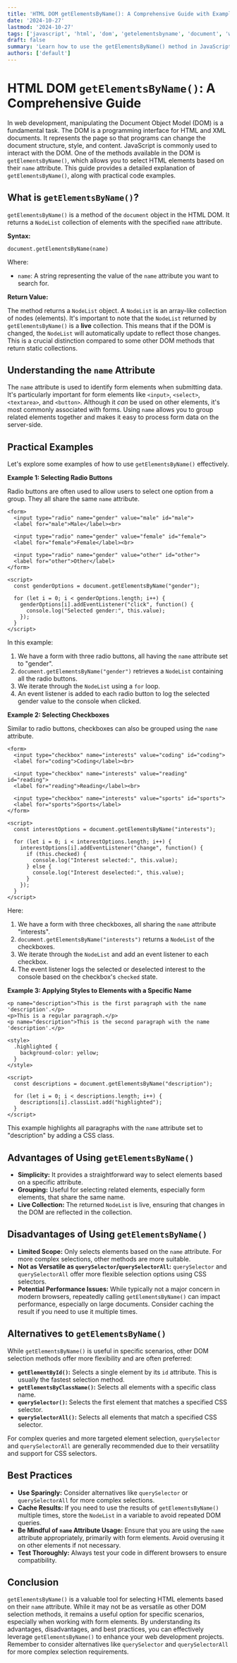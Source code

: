 ```yaml
---
title: 'HTML DOM getElementsByName(): A Comprehensive Guide with Examples'
date: '2024-10-27'
lastmod: '2024-10-27'
tags: ['javascript', 'html', 'dom', 'getelementsbyname', 'document', 'web development']
draft: false
summary: 'Learn how to use the getElementsByName() method in JavaScript to efficiently select HTML elements by their name attribute. This comprehensive guide provides detailed explanations, practical code examples, and best practices for web developers.'
authors: ['default']
---
```


# HTML DOM `getElementsByName()`: A Comprehensive Guide

In web development, manipulating the Document Object Model (DOM) is a fundamental task. The DOM is a programming interface for HTML and XML documents. It represents the page so that programs can change the document structure, style, and content. JavaScript is commonly used to interact with the DOM. One of the methods available in the DOM is `getElementsByName()`, which allows you to select HTML elements based on their `name` attribute. This guide provides a detailed explanation of `getElementsByName()`, along with practical code examples.

## What is `getElementsByName()`?

`getElementsByName()` is a method of the `document` object in the HTML DOM. It returns a `NodeList` collection of elements with the specified `name` attribute.

**Syntax:**

```plaintext
document.getElementsByName(name)
```

Where:

- `name`: A string representing the value of the `name` attribute you want to search for.

**Return Value:**

The method returns a `NodeList` object. A `NodeList` is an array-like collection of nodes (elements). It's important to note that the `NodeList` returned by `getElementsByName()` is a **live** collection. This means that if the DOM is changed, the `NodeList` will automatically update to reflect those changes. This is a crucial distinction compared to some other DOM methods that return static collections.

## Understanding the `name` Attribute

The `name` attribute is used to identify form elements when submitting data. It's particularly important for form elements like `<input>`, `<select>`, `<textarea>`, and `<button>`. Although it _can_ be used on other elements, it's most commonly associated with forms. Using `name` allows you to group related elements together and makes it easy to process form data on the server-side.

## Practical Examples

Let's explore some examples of how to use `getElementsByName()` effectively.

**Example 1: Selecting Radio Buttons**

Radio buttons are often used to allow users to select one option from a group. They all share the same `name` attribute.

```plaintext
<form>
  <input type="radio" name="gender" value="male" id="male">
  <label for="male">Male</label><br>

  <input type="radio" name="gender" value="female" id="female">
  <label for="female">Female</label><br>

  <input type="radio" name="gender" value="other" id="other">
  <label for="other">Other</label>
</form>

<script>
  const genderOptions = document.getElementsByName("gender");

  for (let i = 0; i < genderOptions.length; i++) {
    genderOptions[i].addEventListener("click", function() {
      console.log("Selected gender:", this.value);
    });
  }
</script>
```

In this example:

1.  We have a form with three radio buttons, all having the `name` attribute set to "gender".
2.  `document.getElementsByName("gender")` retrieves a `NodeList` containing all the radio buttons.
3.  We iterate through the `NodeList` using a `for` loop.
4.  An event listener is added to each radio button to log the selected gender value to the console when clicked.

**Example 2: Selecting Checkboxes**

Similar to radio buttons, checkboxes can also be grouped using the `name` attribute.

```plaintext
<form>
  <input type="checkbox" name="interests" value="coding" id="coding">
  <label for="coding">Coding</label><br>

  <input type="checkbox" name="interests" value="reading" id="reading">
  <label for="reading">Reading</label><br>

  <input type="checkbox" name="interests" value="sports" id="sports">
  <label for="sports">Sports</label>
</form>

<script>
  const interestOptions = document.getElementsByName("interests");

  for (let i = 0; i < interestOptions.length; i++) {
    interestOptions[i].addEventListener("change", function() {
      if (this.checked) {
        console.log("Interest selected:", this.value);
      } else {
        console.log("Interest deselected:", this.value);
      }
    });
  }
</script>
```

Here:

1.  We have a form with three checkboxes, all sharing the `name` attribute "interests".
2.  `document.getElementsByName("interests")` returns a `NodeList` of the checkboxes.
3.  We iterate through the `NodeList` and add an event listener to each checkbox.
4.  The event listener logs the selected or deselected interest to the console based on the checkbox's `checked` state.

**Example 3: Applying Styles to Elements with a Specific Name**

```plaintext
<p name="description">This is the first paragraph with the name 'description'.</p>
<p>This is a regular paragraph.</p>
<p name="description">This is the second paragraph with the name 'description'.</p>

<style>
  .highlighted {
    background-color: yellow;
  }
</style>

<script>
  const descriptions = document.getElementsByName("description");

  for (let i = 0; i < descriptions.length; i++) {
    descriptions[i].classList.add("highlighted");
  }
</script>
```

This example highlights all paragraphs with the `name` attribute set to "description" by adding a CSS class.

## Advantages of Using `getElementsByName()`

- **Simplicity:** It provides a straightforward way to select elements based on a specific attribute.
- **Grouping:** Useful for selecting related elements, especially form elements, that share the same name.
- **Live Collection:** The returned `NodeList` is live, ensuring that changes in the DOM are reflected in the collection.

## Disadvantages of Using `getElementsByName()`

- **Limited Scope:** Only selects elements based on the `name` attribute. For more complex selections, other methods are more suitable.
- **Not as Versatile as `querySelector`/`querySelectorAll`:** `querySelector` and `querySelectorAll` offer more flexible selection options using CSS selectors.
- **Potential Performance Issues:** While typically not a major concern in modern browsers, repeatedly calling `getElementsByName()` can impact performance, especially on large documents. Consider caching the result if you need to use it multiple times.

## Alternatives to `getElementsByName()`

While `getElementsByName()` is useful in specific scenarios, other DOM selection methods offer more flexibility and are often preferred:

- **`getElementById()`:** Selects a single element by its `id` attribute. This is usually the fastest selection method.
- **`getElementsByClassName()`:** Selects all elements with a specific class name.
- **`querySelector()`:** Selects the first element that matches a specified CSS selector.
- **`querySelectorAll()`:** Selects all elements that match a specified CSS selector.

For complex queries and more targeted element selection, `querySelector` and `querySelectorAll` are generally recommended due to their versatility and support for CSS selectors.

## Best Practices

- **Use Sparingly:** Consider alternatives like `querySelector` or `querySelectorAll` for more complex selections.
- **Cache Results:** If you need to use the results of `getElementsByName()` multiple times, store the `NodeList` in a variable to avoid repeated DOM queries.
- **Be Mindful of `name` Attribute Usage:** Ensure that you are using the `name` attribute appropriately, primarily with form elements. Avoid overusing it on other elements if not necessary.
- **Test Thoroughly:** Always test your code in different browsers to ensure compatibility.

## Conclusion

`getElementsByName()` is a valuable tool for selecting HTML elements based on their `name` attribute. While it may not be as versatile as other DOM selection methods, it remains a useful option for specific scenarios, especially when working with form elements. By understanding its advantages, disadvantages, and best practices, you can effectively leverage `getElementsByName()` to enhance your web development projects. Remember to consider alternatives like `querySelector` and `querySelectorAll` for more complex selection requirements.
